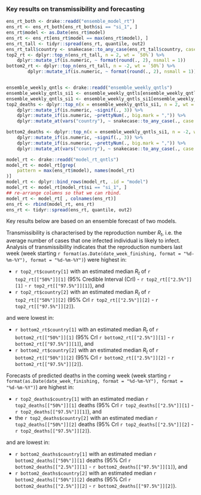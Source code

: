 
### Key results on transmissibility and forecasting


```r

ens_rt_both <- drake::readd("ensemble_model_rt")
ens_rt <- ens_rt_both[ens_rt_both$si == "si_1", ]
ens_rt$model <- as.Date(ens_rt$model)
ens_rt <- ens_rt[ens_rt$model == max(ens_rt$model), ]
ens_rt_tall <- tidyr::spread(ens_rt, quantile, out2)
ens_rt_tall$country <- snakecase::to_any_case(ens_rt_tall$country, case = "title")
top2_rt <- dplyr::top_n(ens_rt_tall, n = 2, wt = `50%`) %>%
    dplyr::mutate_if(is.numeric, ~ format(round(., 2), nsmall = 1))
bottom2_rt <- dplyr::top_n(ens_rt_tall, n = -2, wt = `50%`) %>%
        dplyr::mutate_if(is.numeric, ~ format(round(., 2), nsmall = 1))


ensemble_weekly_qntls <- drake::readd("ensemble_weekly_qntls")
ensemble_weekly_qntls_si1 <- ensemble_weekly_qntls[ensemble_weekly_qntls$si == "si_1", ]
ensemble_weekly_qntls_si1 <- ensemble_weekly_qntls_si1[ensemble_weekly_qntls_si1$proj == date_week_finishing, ]
top2_deaths <- dplyr::top_n(x = ensemble_weekly_qntls_si1, n = 2, wt = `50%`) %>%
    dplyr::mutate_if(is.numeric, ~signif(., 3)) %>%
    dplyr::mutate_if(is.numeric, ~prettyNum(., big.mark = ",")) %>%
    dplyr::mutate_at(vars("country"), ~ snakecase::to_any_case(., case = "title"))

bottom2_deaths <- dplyr::top_n(x = ensemble_weekly_qntls_si1, n = -2, wt = `50%`) %>%
    dplyr::mutate_if(is.numeric, ~signif(., 3)) %>%
    dplyr::mutate_if(is.numeric, ~prettyNum(., big.mark = ",")) %>%
    dplyr::mutate_at(vars("country"), ~ snakecase::to_any_case(., case = "title"))

model_rt <- drake::readd("model_rt_qntls")
model_rt <- model_rt[grep(
    pattern = max(ens_rt$model), names(model_rt)
)]
model_rt <- dplyr::bind_rows(model_rt, .id = "model")
model_rt <- model_rt[model_rt$si == "si_1", ]
## re-arrange columns so that we can rbind.
model_rt <- model_rt[ , colnames(ens_rt)]
ens_rt <- rbind(model_rt, ens_rt)
ens_rt <- tidyr::spread(ens_rt, quantile, out2)

```
Key results below are based on an ensemble forecast of two models.

Transmissibility is characterised by the reproduction number $R_t$, i.e. the 
average number of cases that one infected individual is likely to
infect. Analysis of transmissibility indicates that the reproduction 
numbers last week (week starting 
`r format(as.Date(date_week_finishing, format = "%d-%m-%Y"), format = "%d-%m-%Y")`) were highest in:
  
* `r top2_rt$country[1]` with an estimated median $R_t$ of 
`r top2_rt[["50%"]][1]` (95% Credible Interval (CrI) - `r top2_rt[["2.5%"]][1]` - `r top2_rt[["97.5%"]][1]`), and
* `r top2_rt$country[2]` with an estimated median $R_t$ of 
`r top2_rt[["50%"]][2]` (95% CrI `r top2_rt[["2.5%"]][2]` - `r top2_rt[["97.5%"]][2]`).

and were lowest in:
  
* `r bottom2_rt$country[1]` with an estimated median $R_t$ of 
`r bottom2_rt[["50%"]][1]` (95% CrI `r bottom2_rt[["2.5%"]][1]` - `r bottom2_rt[["97.5%"]][1]`), and
* `r bottom2_rt$country[2]` with an estimated median $R_t$ of 
`r bottom2_rt[["50%"]][2]` (95% CrI `r bottom2_rt[["2.5%"]][2]` - `r bottom2_rt[["97.5%"]][2]`).

Forecasts of predicted deaths in the coming week (week starting `r format(as.Date(date_week_finishing, format = "%d-%m-%Y"), format = "%d-%m-%Y")`) are highest in:
  
* `r top2_deaths$country[1]` with an estimated median
`r top2_deaths[["50%"]][1]` deaths 
 (95% CrI `r top2_deaths[["2.5%"]][1]` - 
 `r top2_deaths[["97.5%"]][1]`), and
* the `r top2_deaths$country[2]` with an estimated median 
`r top2_deaths[["50%"]][2]` deaths
(95% CrI `r top2_deaths[["2.5%"]][2]` - `r top2_deaths[["97.5%"]][2]`).

and are lowest in:
  
* `r bottom2_deaths$country[1]` with an estimated median
`r bottom2_deaths[["50%"]][1]` deaths (95% CrI `r bottom2_deaths[["2.5%"]][1]` - `r bottom2_deaths[["97.5%"]][1]`), and
* `r bottom2_deaths$country[2]` with an estimated median 
`r bottom2_deaths[["50%"]][2]` deaths (95% CrI `r bottom2_deaths[["2.5%"]][2]` - `r bottom2_deaths[["97.5%"]][2]`).
